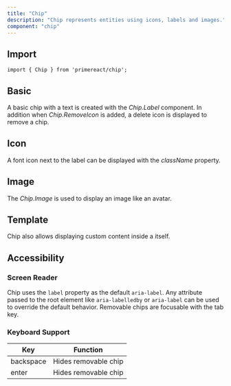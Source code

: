 ```yaml
---
title: "Chip"
description: "Chip represents entities using icons, labels and images."
component: "chip"
---
```


## Import

```tsx
import { Chip } from 'primereact/chip';
```

## Basic

A basic chip with a text is created with the _Chip.Label_ component. In addition when <i>Chip.RemoveIcon</i> is added, a delete icon is displayed to remove a chip.

<DocComponentViewer name="chip:basic-demo" />

## Icon

A font icon next to the label can be displayed with the _className_ property.

<DocComponentViewer name="chip:icon-demo" />

## Image

 The _Chip.Image_ is used to display an image like an avatar.

<DocComponentViewer name="chip:image-demo" />

## Template

Chip also allows displaying custom content inside a itself.

<DocComponentViewer name="chip:template-demo" />

## Accessibility

### Screen Reader
Chip uses the `label` property as the default `aria-label`. Any attribute passed to the root element like `aria-labelledby` or `aria-label` can be used to override the default behavior. Removable chips are focusable with the tab key.

### Keyboard Support

| Key | Function |
| --- | --- |
| backspace | Hides removable chip |
| enter | Hides removable chip |